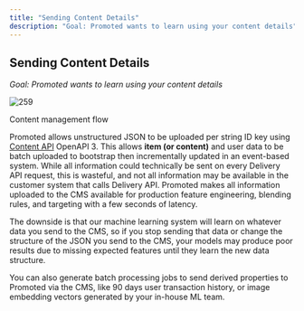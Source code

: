 ```yaml
---
title: "Sending Content Details"
description: "Goal: Promoted wants to learn using your content details"
---
```


## Sending Content Details

_Goal: Promoted wants to learn using your content details_

![259](/images/7ee9694-content.svg "content.svg")

Content management flow

Promoted allows unstructured JSON to be uploaded per string ID key using [Content API](/reference/content-api) OpenAPI 3\. This allows **item (or content)** and user data to be batch uploaded to bootstrap then incrementally updated in an event-based system. While all information could technically be sent on every Delivery API request, this is wasteful, and not all information may be available in the customer system that calls Delivery API. Promoted makes all information uploaded to the CMS available for production feature engineering, blending rules, and targeting with a few seconds of latency.

The downside is that our machine learning system will learn on whatever data you send to the CMS, so if you stop sending that data or change the structure of the JSON you send to the CMS, your models may produce poor results due to missing expected features until they learn the new data structure.

You can also generate batch processing jobs to send derived properties to Promoted via the CMS, like 90 days user transaction history, or image embedding vectors generated by your in-house ML team.